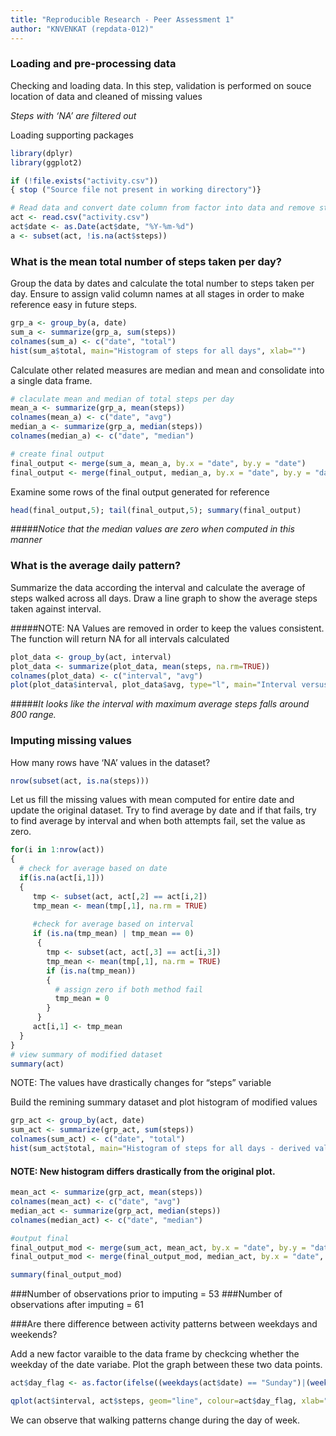 ```yaml
---
title: "Reproducible Research - Peer Assessment 1"
author: "KNVENKAT (repdata-012)"
---
```


### Loading and pre-processing data

Checking and loading data. In this step, validation is performed on souce location of data and cleaned of missing values

*Steps with 'NA' are filtered out*

Loading supporting packages
```r
library(dplyr)
library(ggplot2)
```
```r
if (!file.exists("activity.csv"))
{ stop ("Source file not present in working directory")}

# Read data and convert date column from factor into data and remove steps with NA
act <- read.csv("activity.csv")
act$date <- as.Date(act$date, "%Y-%m-%d")
a <- subset(act, !is.na(act$steps))
```

### What is the mean total number of steps taken per day?

Group the data by dates and calculate the total number to steps taken per day. Ensure to assign valid column names at all stages in order to make reference easy in future steps.


```r
grp_a <- group_by(a, date)
sum_a <- summarize(grp_a, sum(steps))
colnames(sum_a) <- c("date", "total")
hist(sum_a$total, main="Histogram of steps for all days", xlab="")
```

Calculate other related measures are median and mean and consolidate into a single data frame.
```r
# claculate mean and median of total steps per day
mean_a <- summarize(grp_a, mean(steps))
colnames(mean_a) <- c("date", "avg")
median_a <- summarize(grp_a, median(steps))
colnames(median_a) <- c("date", "median")

# create final output
final_output <- merge(sum_a, mean_a, by.x = "date", by.y = "date")
final_output <- merge(final_output, median_a, by.x = "date", by.y = "date")
```
Examine some rows of the final output generated for reference
```r
head(final_output,5); tail(final_output,5); summary(final_output)
```
#####*Notice that the median values are zero when computed in this manner*

### What is the average daily pattern?
Summarize the data according the interval and calculate the average of steps walked across all days. Draw a line graph to show the average steps taken against interval. 

#####NOTE: NA Values are removed in order to keep the values consistent. The function will return NA for all intervals calculated
```r
plot_data <- group_by(act, interval)
plot_data <- summarize(plot_data, mean(steps, na.rm=TRUE))
colnames(plot_data) <- c("interval", "avg")
plot(plot_data$interval, plot_data$avg, type="l", main="Interval versus Average Steps", xlab="Interval", ylab = "Average Steps")

```

#####_It looks like the interval with maximum average steps falls around 800 range._

### Imputing missing values

How many rows have 'NA' values in the dataset?
```r
nrow(subset(act, is.na(steps)))
```

Let us fill the missing values with mean computed for entire date and update the original dataset. Try to find average by date and if that fails, try to find average by interval and when both attempts fail, set the value as zero.

```r
for(i in 1:nrow(act))
{
  # check for average based on date
  if(is.na(act[i,1]))
  {
     tmp <- subset(act, act[,2] == act[i,2])
     tmp_mean <- mean(tmp[,1], na.rm = TRUE)
     
     #check for average based on interval
     if (is.na(tmp_mean) | tmp_mean == 0)
      {
        tmp <- subset(act, act[,3] == act[i,3])
        tmp_mean <- mean(tmp[,1], na.rm = TRUE)
        if (is.na(tmp_mean))
        {
          # assign zero if both method fail
          tmp_mean = 0
        }
      }
     act[i,1] <- tmp_mean
  }
}
# view summary of modified dataset
summary(act)
```
NOTE: The values have drastically changes for "steps" variable

Build the remining summary dataset and plot histogram of modified values
```r
grp_act <- group_by(act, date)
sum_act <- summarize(grp_act, sum(steps))
colnames(sum_act) <- c("date", "total")
hist(sum_act$total, main="Histogram of steps for all days - derived values", xlab="")
```

#### NOTE: New histogram differs drastically from the original plot.

```r
mean_act <- summarize(grp_act, mean(steps))
colnames(mean_act) <- c("date", "avg")
median_act <- summarize(grp_act, median(steps))
colnames(median_act) <- c("date", "median")

#output final
final_output_mod <- merge(sum_act, mean_act, by.x = "date", by.y = "date")
final_output_mod <- merge(final_output_mod, median_act, by.x = "date", by.y = "date")

summary(final_output_mod)
```

###Number of observations prior to imputing = 53
###Number of observations after imputing = 61

###Are there difference between activity patterns between weekdays and weekends?

Add a new factor varaible to the data frame by checkcing whether the weekday of the date variabe. Plot the graph between these two data points. 
```r
act$day_flag <- as.factor(ifelse((weekdays(act$date) == "Sunday")|(weekdays(act$date) == "Saturday"),"Y","N"))

qplot(act$interval, act$steps, geom="line", colour=act$day_flag, xlab="Interval", ylab="Steps", main="Weekend vs Weekday steps taken for adjusted data")
```

We can observe that walking patterns change during the day of week.
